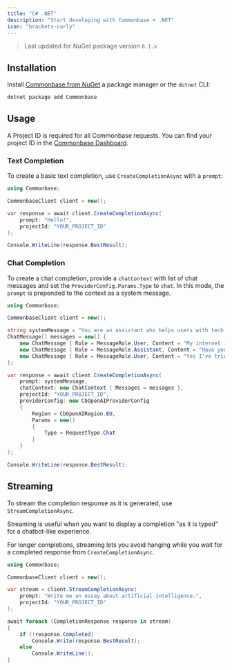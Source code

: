 ```yaml
---
title: "C# .NET"
description: "Start developing with Commonbase + .NET"
icon: "brackets-curly"
---
```


> Last updated for NuGet package version `0.1.x`

## Installation

Install [Commonbase from NuGet](https://www.nuget.org/packages/Commonbase) a package manager or
the `dotnet` CLI:

```bash
dotnet package add Commonbase
```

## Usage

A Project ID is required for all Commonbase requests. You can find your project ID
in the [Commonbase Dashboard](https://commonbase.com/).

### Text Completion

To create a basic text completion, use `CreateCompletionAsync` with a `prompt`:

```csharp
using Commonbase;

CommonbaseClient client = new();

var response = await client.CreateCompletionAsync(
    prompt: "Hello!",
    projectId: "YOUR_PROJECT_ID"
);

Console.WriteLine(response.BestResult);
```

### Chat Completion

To create a chat completion, provide a `chatContext` with list of chat messages and set the
`ProviderConfig.Params.Type` to `chat`. In this mode, the `prompt` is prepended to the context
as a system message.

```csharp
using Commonbase;

CommonbaseClient client = new();

string systemMessage = "You are an assistant who helps users with tech problems.";
ChatMessage[] messages = new[] {
    new ChatMessage { Role = MessageRole.User, Content = "My internet isn't working." },
    new ChatMessage { Role = MessageRole.Assistant, Content = "Have you tried restarting your router?" },
    new ChatMessage { Role = MessageRole.User, Content = "Yes I've tried that." },
};

var response = await client.CreateCompletionAsync(
    prompt: systemMessage,
    chatContext: new ChatContext { Messages = messages },
    projectId: "YOUR_PROJECT_ID",
    providerConfig: new CbOpenAIProviderConfig
    {
        Region = CbOpenAIRegion.EU,
        Params = new()
        {
            Type = RequestType.Chat
        }
    }
);

Console.WriteLine(response.BestResult);
```

## Streaming

To stream the completion response as it is generated, use `StreamCompletionAsync`.

Streaming is useful when you want to display a completion "as it is typed" for a chatbot-like experience.

For longer completions, streaming lets you avoid hanging while you wait for a completed response
from `CreateCompletionAsync`.

```csharp
using Commonbase;

CommonbaseClient client = new();

var stream = client.StreamCompletionAsync(
    prompt: "Write me an essay about artificial intelligence.",
    projectId: "YOUR_PROJECT_ID"
);

await foreach (CompletionResponse response in stream)
{
    if (!response.Completed)
        Console.Write(response.BestResult);
    else
        Console.WriteLine();
}
```
